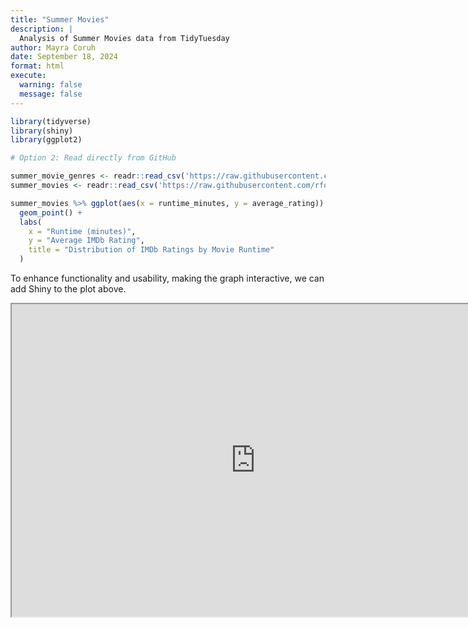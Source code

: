 ```yaml
---
title: "Summer Movies"
description: |
  Analysis of Summer Movies data from TidyTuesday
author: Mayra Coruh
date: September 18, 2024
format: html
execute:
  warning: false
  message: false
---
```


```r
library(tidyverse)
library(shiny)
library(ggplot2)
```

```r
# Option 2: Read directly from GitHub

summer_movie_genres <- readr::read_csv('https://raw.githubusercontent.com/rfordatascience/tidytuesday/master/data/2024/2024-07-30/summer_movie_genres.csv')
summer_movies <- readr::read_csv('https://raw.githubusercontent.com/rfordatascience/tidytuesday/master/data/2024/2024-07-30/summer_movies.csv')

```

```r
summer_movies %>% ggplot(aes(x = runtime_minutes, y = average_rating)) +
  geom_point() +
  labs(
    x = "Runtime (minutes)",
    y = "Average IMDb Rating",
    title = "Distribution of IMDb Ratings by Movie Runtime"
  )
```

To enhance functionality and usability, making the graph interactive, we can add Shiny to the plot above.

<iframe width="780" height="500" src="https://mayracoruh.shinyapps.io/Summermovies/" title="some title here" data-external="1">

</iframe>
